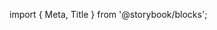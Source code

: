 ﻿import { Meta, Title } from '@storybook/blocks';

<Meta of={MetadataCardStories} />

<Title />

A component to lay out content on Cards.

## Source

https://github.com/rdkcentral/Lightning-UI-Components/blob/develop/packages/@lightningjs/ui/src/components/MetadataCard/MetadataCard.js

## Usage

MetadataCard can be used with any combination of title, description, data (inline content), call-to-action (text), and/or a logo.

```js
import { MetadataCard } from '@lightningjs/ui-components';

class Basic extends lng.Component {
  static _template() {
    return {
      MetadataCard: {
        type: MetadataCard,
        w: args.w,
        title: args.title,
        subtitle: args.subtitle,
        description: args.description,
        logo: args.logo !== 'none' ? circle : null,
        logoTitle: args.logo !== 'none' ? args.logoTitle : null,
        logoPosition: args.logoPosition
      }
    };
  }
}
```

## API

### Properties

| name         | type           | required             | default   | description                                  |
| ------------ | -------------- | -------------------- | --------- | -------------------------------------------- |
| description  | string         | false                | undefined | third line or description of the content     |
| logo         | string         | false                | undefined | logo to display at bottom of component       |
| logoHeight   | number         | true (if using logo) | undefined | height of logo                               |
| logoPosition | string         | false                | 'right'   | which side to place logo (`right` or `left`) |
| logoTitle    | string         | true (if using logo) | undefined | title of logo to use for announcer           |
| logoWidth    | number         | true (if using logo) | undefined | width of logo                                |
| subtitle     | inline content | false                | undefined | relevant content data in the middle          |
| title        | string         | false                | undefined | first line or headline of the content        |

### Style Properties

| name                 | type             | description                                                     |
| -------------------- | ---------------- | --------------------------------------------------------------- |
| descriptionTextStyle | string \| object | text style for description                                      |
| fadeWidth            | number           | width of fade applied to second line if text encroaches on logo |
| logoHeight           | number           | height for logo                                                 |
| logoPadding          | number           | spacing between logo and secondLine                             |
| logoWidth            | number           | width for logo                                                  |
| subtitleTextStyle    | string \| object | text style for subtitle                                         |
| titleTextStyle       | string \| object | text style for title                                            |
